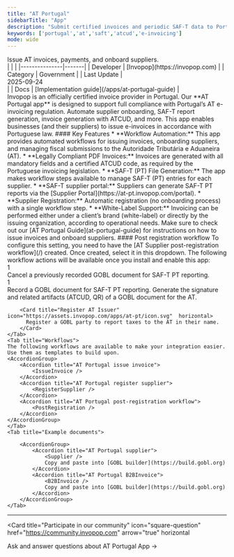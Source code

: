 ```yaml
---
title: "AT Portugal"
sidebarTitle: "App"
description: "Submit certified invoices and periodic SAF-T data to Portugal’s Autoridade Tributária."
keywords: ['portugal','at','saft','atcud','e-invoicing']
mode: wide
---
```

<Tabs>
	<Tab title="Description">
		<div class="flex gap-8">
			<Card title="AT Portugal" icon="https://assets.invopop.com/apps/at-pt/icon.svg"
			  href="/apps/at-portugal-guide" cta="View implementation guide">
					Issue AT invoices, payments, and onboard suppliers.
			</Card>
			<div class="flex-shrink">
				|               |       |
				|---------------|-------|
				| Developer | [Invopop](https://invopop.com) |
				| Category | Government |
				| Last&nbsp;Update | <div class="whitespace-nowrap">2025-09-24</div> |
				| Docs | [Implementation&nbsp;guide](/apps/at-portugal-guide) |
		</div>
	</div>
		Invopop is an officially certified invoice provider in Portugal. Our **AT Portugal app** is designed to support full compliance with Portugal’s AT e-invoicing regulation. Automate supplier onboarding, SAF-T report generation, invoice generation with ATCUD, and more. This app enables businesses (and their suppliers) to issue e-invoices in accordance with Portuguese law.
	#### Key Features
	* **Workflow Automation:** This app provides automated workflows for issuing invoices, onboarding suppliers, and managing fiscal submissions to the Autoridade Tributária e Aduaneira (AT).
	* **Legally Compliant PDF Invoices:** Invoices are generated with all mandatory fields and a certified ATCUD code, as required by the Portuguese invoicing legislation.
	* **SAF-T (PT) File Generation:** The app makes workflow steps available to manage SAF-T (PT) entries for each supplier.
	* **SAF-T supplier portal:** Suppliers can generate SAF-T PT reports via the [Supplier Portal](https://at-pt.invopop.com/portal).
	* **Supplier Registration:** Automatic registration (no onboarding process) with a single workflow step.
	* **White-Label Support:** Invoicing can be performed either under a client’s brand (white-label) or directly by the issuing organization, according to operational needs.
	Make sure to check out our [AT Portugal Guide](at-portugal-guide) for instructions on how to issue invoices and onboard suppliers.
	</Tab>
	<Tab title="Configuration">
		#### Post registration workflow
		To configure this setting, you need to have the [AT Supplier post-registration workflow](/) created. Once created, select it in this dropdown.
	</Tab>
	<Tab title="Actions">
		The following workflow actions will be available once you install and enable this app:
		<Card title="Cancel SAF-T record (Portugal)" icon="https://assets.invopop.com/apps/at-pt/icon.svg" horizontal>
		 <div class="pop-count"><Icon icon="/pops.svg" /> 1</div>
		 Cancel a previously recorded GOBL document for SAF-T PT reporting.
		</Card>
		<Card title="Record for SAF-T reporting (Portugal)" icon="https://assets.invopop.com/apps/at-pt/icon.svg"  horizontal>
		 <div class="pop-count"><Icon icon="/pops.svg" /> 1</div>
		 Record a GOBL document for SAF-T PT reporting.
		</Card>
		<Card title="Seal for the AT (Portugal)" icon="https://assets.invopop.com/apps/at-pt/icon.svg"  horizontal>
		  Generate the signature and related artifacts (ATCUD, QR) of a GOBL document for the AT.
		</Card>
		
		<Card title="Register AT Issuer" icon="https://assets.invopop.com/apps/at-pt/icon.svg"  horizontal>
		  Register a GOBL party to report taxes to the AT in their name.
		</Card>
	</Tab>
	<Tab title="Workflows">
	The following workflows are available to make your integration easier. Use them as templates to build upon.
	<AccordionGroup>
		<Accordion title="AT Portugal issue invoice">
			<IssueInvoice />
		</Accordion>
		<Accordion title="AT Portugal register supplier">
			<RegisterSupplier />
		</Accordion>
		<Accordion title="AT Portugal post-registration workflow">
			<PostRegistration />
		</Accordion>
	</AccordionGroup>
	</Tab>
	<Tab title="Example documents">
		
		<AccordionGroup>
			<Accordion title="AT Portugal supplier">
				<Supplier />
				Copy and paste into [GOBL builder](https://build.gobl.org)
			</Accordion>
			<Accordion title="AT Portugal B2BInvoice">
				<B2BInvoice />
				Copy and paste into [GOBL builder](https://build.gobl.org)
			</Accordion>
		</AccordionGroup>
	</Tab>
</Tabs>

---	

<Card title="Participate in our community"
  icon="square-question"
  href="https://community.invopop.com"
  arrow="true"
  horizontal
>
  Ask and answer questions about AT Portugal App →
</Card>